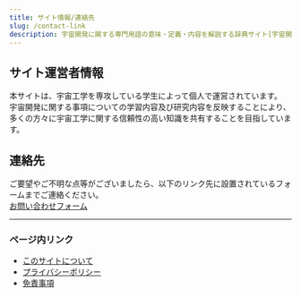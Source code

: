 ```yaml
---
title: サイト情報/連絡先
slug: /contact-link
description: 宇宙開発に関する専門用語の意味・定義・内容を解説する辞典サイト[宇宙開発用語集]のサイト情報・連絡先ページです。
---
```



<Head>
  <script type="application/ld+json">
    {`{
      "@context": "https://schema.org",
      "@type": "DefinedTerm",
      "name": "サイト情報/連絡先",
      "inDefinedTermSet": "https://www.space-portal.org",
      "termCode": "contact-link",
      "description": "宇宙開発に関する専門用語の意味・定義・内容を解説する辞典サイト[宇宙開発用語集]のサイト情報・連絡先ページです。",
      "url": "https://www.space-portal.org/docs/contact-link"
    }`}
  </script>
</Head>

## サイト運営者情報

本サイトは、宇宙工学を専攻している学生によって個人で運営されています。  
宇宙開発に関する事項についての学習内容及び研究内容を反映することにより、  
多くの方々に宇宙工学に関する信頼性の高い知識を共有することを目指しています。  

## 連絡先

ご要望やご不明な点等がございましたら、以下のリンク先に設置されているフォームまでご連絡ください。  
[お問い合わせフォーム](/contact)

---

### ページ内リンク
- [このサイトについて](/docs/intro)  
- [プライバシーポリシー](/docs/privacy-policy)  
- [免責事項](/docs/disclaimer)  
